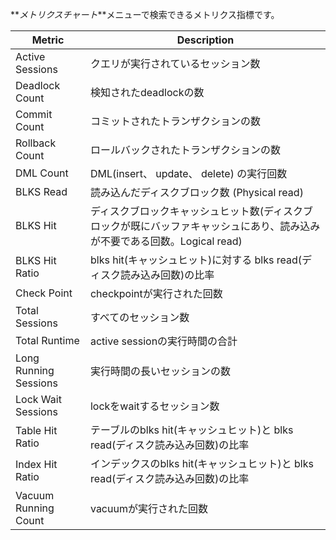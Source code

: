 **_メトリクスチャート_**メニューで検索できるメトリクス指標です。

<!-- 추후 업데이트 필요 관련 지표 추가 및 필드 값으로 교체 -->

<div class='metric'>

| Metric                | Description                                                          |
| --------------------- | -------------------------------------------------------------------- |
| Active Sessions       | クエリが実行されているセッション数                                                    |
| Deadlock Count        | 検知されたdeadlockの数                                                      |
| Commit Count          | コミットされたトランザクションの数                                                    |
| Rollback Count        | ロールバックされたトランザクションの数                                                  |
| DML Count             | DML(insert、 update、 delete) の実行回数                                    |
| BLKS Read             | 読み込んだディスクブロック数 (Physical read)                                       |
| BLKS Hit              | ディスクブロックキャッシュヒット数(ディスクブロックが既にバッファキャッシュにあり、読み込みが不要である回数。Logical read) |
| BLKS Hit Ratio        | blks hit(キャッシュヒット)に対する blks read(ディスク読み込み回数)の比率                      |
| Check Point           | checkpointが実行された回数                                                   |
| Total Sessions        | すべてのセッション数                                                           |
| Total Runtime         | active sessionの実行時間の合計                                               |
| Long Running Sessions | 実行時間の長いセッションの数                                                       |
| Lock Wait Sessions    | lockをwaitするセッション数                                                    |
| Table Hit Ratio       | テーブルのblks hit(キャッシュヒット)と blks read(ディスク読み込み回数)の比率                    |
| Index Hit Ratio       | インデックスのblks hit(キャッシュヒット)と blks read(ディスク読み込み回数)の比率                  |
| Vacuum Running Count  | vacuumが実行された回数                                                       |

</div>
